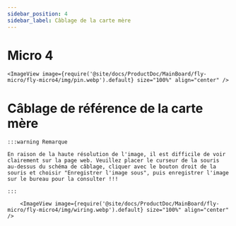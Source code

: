 ```yaml
---
sidebar_position: 4
sidebar_label: Câblage de la carte mère
---
```




# Micro 4

    <ImageView image={require('@site/docs/ProductDoc/MainBoard/fly-micro/fly-micro4/img/pin.webp').default} size="100%" align="center" />


# Câblage de référence de la carte mère

    :::warning Remarque

    En raison de la haute résolution de l'image, il est difficile de voir clairement sur la page web. Veuillez placer le curseur de la souris au-dessus du schéma de câblage, cliquer avec le bouton droit de la souris et choisir "Enregistrer l'image sous", puis enregistrer l'image sur le bureau pour la consulter !!!

    :::

        <ImageView image={require('@site/docs/ProductDoc/MainBoard/fly-micro/fly-micro4/img/wiring.webp').default} size="100%" align="center" />